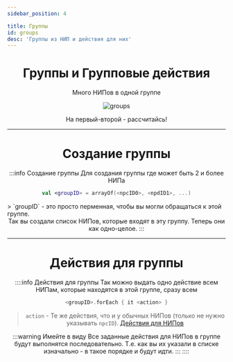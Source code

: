 ```yaml
---
sidebar_position: 4

title: Группы
id: groups
desc: 'Группы из НИП и действия для них'
---
```


<div align="center">

# Группы и Групповые действия

Много НИПов в одной группе

<div className="show" id="mask">

![groups](@site/static/img/doc/titles/Groups0.webp)

</div>

На первый-второй - рассчитайсь!

---

# Создание группы

:::info Создание группы
Для создания группы где может быть 2 и более НИПа
```kts
val <groupID> = arrayOf(<npcID0>, <npdID1>, ...)
```
<div align="left">
> `groupID` - это просто перменная, чтобы вы могли обращаться к этой группе.
</div>
Так вы создали список НИПов, которые входят в эту группу. Теперь они как одно-целое.
:::

---

# Действия для группы

::::info Действия для группы
Так можно выдать одно действие всем НИПам, которые находятся в этой группе, сразу всем
```kts
<groupID>.forEach { it <action> }
```
> `action` - Те же действия, что и у обычных НИПов (только не нужно указывать `npcID`). [Действия для НИПов](./2-actions.mdx)

:::warning Имейте в виду
Все заданные действия для НИПов в группе будут выполнятся последовательно.
Т.е. как вы их указали в списке изначально - в такое порядке и будут идти.
:::
::::

</div>